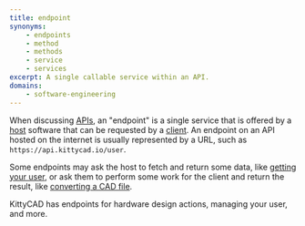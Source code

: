 ```yaml
---
title: endpoint
synonyms:
    - endpoints
    - method
    - methods
    - service
    - services
excerpt: A single callable service within an API.
domains:
    - software-engineering
---
```

When discussing [APIs](/glossary/application-programming-interface-api), an "endpoint" is a single service that is offered by a [host](/glossary/host) software that can be requested by a [client](/glossary/client). An endpoint on an API hosted on the internet is usually represented by a URL, such as `https://api.kittycad.io/user`.

Some endpoints may ask the host to fetch and return some data, like [getting your user](https://kittycad.io/docs/api/user/get-your-user), or ask them to perform some work for the client and return the result, like [converting a CAD file](https://kittycad.io/docs/api/file/convert-cad-file-with-defaults).

KittyCAD has endpoints for hardware design actions, managing your user, and more.